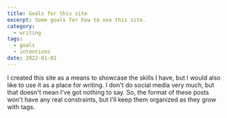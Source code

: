 ```yaml
---
title: Goals for this site
excerpt: Some goals for how to use this site.
category:
  - writing
tags:
  - goals
  - intentions
date: 2022-01-01
---
```


I created this site as a means to showcase the skills I have, but I would also like to use it as a place for writing. I don't do social media very much, but that doesn't mean I've got nothing to say. So, the format of these posts won't have any real constraints, but I'll keep them organized as they grow with tags.

